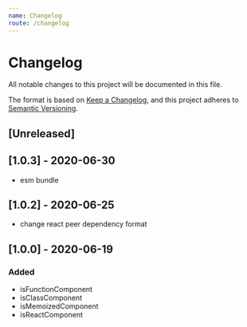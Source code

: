 ```yaml
---
name: Changelog
route: /changelog
---
```

# Changelog
All notable changes to this project will be documented in this file.

The format is based on [Keep a Changelog](https://keepachangelog.com/en/1.0.0/),
and this project adheres to [Semantic Versioning](https://semver.org/spec/v2.0.0.html).

## [Unreleased]

## [1.0.3] - 2020-06-30
- esm bundle

## [1.0.2] - 2020-06-25
- change react peer dependency format

## [1.0.0] - 2020-06-19
### Added
- isFunctionComponent
- isClassComponent
- isMemoizedComponent
- isReactComponent

